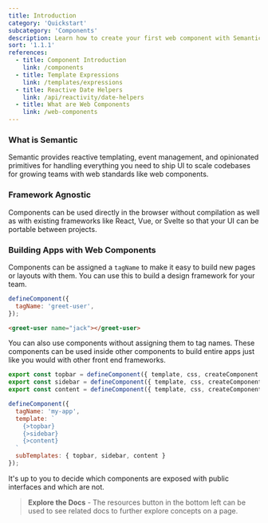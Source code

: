 ```yaml
---
title: Introduction
category: 'Quickstart'
subcategory: 'Components'
description: Learn how to create your first web component with Semantic UI
sort: '1.1.1'
references:
  - title: Component Introduction
    link: /components
  - title: Template Expressions
    link: /templates/expressions
  - title: Reactive Date Helpers
    link: /api/reactivity/date-helpers
  - title: What are Web Components
    link: /web-components
---
```


### What is Semantic

Semantic provides reactive templating, event management, and opinionated primitives for handling everything you need to ship UI to scale codebases for growing teams with web standards like web components.

### Framework Agnostic

Components can be used directly in the browser without compilation as well as with existing frameworks like React, Vue, or Svelte so that your UI can be portable between projects.


### Building Apps with Web Components

Components can be assigned a `tagName` to make it easy to build new pages or layouts with them. You can use this to build a design framework for your team.

```javascript
defineComponent({
  tagName: 'greet-user',
});
```

```html
<greet-user name="jack"></greet-user>
```

You can also use components without assigning them to tag names. These components can be used inside other components to build entire apps just like you would with other front end frameworks.

```javascript
export const topbar = defineComponent({ template, css, createComponent });
export const sidebar = defineComponent({ template, css, createComponent });
export const content = defineComponent({ template, css, createComponent });

defineComponent({
  tagName: 'my-app',
  template: `
    {>topbar}
    {>sidebar}
    {>content}
  `
  subTemplates: { topbar, sidebar, content }
});
```

It's up to you to decide which components are exposed with public interfaces and which are not.

> **Explore the Docs** - The resources button in the bottom left can be used to see related docs to further explore concepts on a page.



